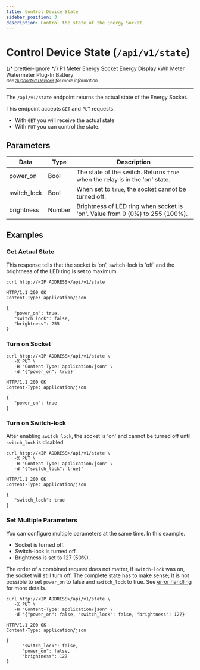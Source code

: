 ```yaml
---
title: Control Device State
sidebar_position: 3
description: Control the state of the Energy Socket.
---
```



# Control Device State (`/api/v1/state`)

{/* prettier-ignore */}
<Badge color='hw-grey' icon='mdi:close' subtext='Not supported'>P1 Meter</Badge>
<Badge color='hw-green' icon='mdi:check' subtext='Supported'>Energy Socket</Badge>
<Badge color='hw-grey' icon='mdi:close' subtext='Not supported'>Energy Display</Badge>
<Badge color='hw-grey' icon='mdi:close' subtext='Not supported'>kWh Meter</Badge>
<Badge color='hw-grey' icon='mdi:close' subtext='Not supported'>Watermeter</Badge>
<Badge color='hw-grey' icon='mdi:close' subtext='Not supported'>Plug-In Battery</Badge>
<br />
<sub>_See [Supported Devices](/docs/introduction#devices) for more information._</sub>

---

The `/api/v1/state` endpoint returns the actual state of the Energy Socket.

This endpoint accepts `GET` and `PUT` requests.

-   With `GET` you will receive the actual state
-   With `PUT` you can control the state.

## Parameters

| Data        | Type   | Description                                                                  |
| ----------- | ------ | ---------------------------------------------------------------------------- |
| power_on    | Bool   | The state of the switch. Returns `true` when the relay is in the 'on' state. |
| switch_lock | Bool   | When set to `true`, the socket cannot be turned off.                         |
| brightness  | Number | Brightness of LED ring when socket is 'on'. Value from 0 (0%) to 255 (100%). |

## Examples

### Get Actual State

This response tells that the socket is 'on', switch-lock is 'off' and the brightness of the LED ring is set to maximum.

```http title="Request"
curl http://<IP ADDRESS>/api/v1/state
```

```http title="Response"
HTTP/1.1 200 OK
Content-Type: application/json

{
   "power_on": true,
   "switch_lock": false,
   "brightness": 255
}
```

### Turn on Socket

```http title="Request"
curl http://<IP ADDRESS>/api/v1/state \
   -X PUT \
   -H "Content-Type: application/json" \
   -d '{"power_on": true}'
```

```http title="Response"
HTTP/1.1 200 OK
Content-Type: application/json

{
   "power_on": true
}
```

### Turn on Switch-lock

After enabling `switch_lock`, the socket is 'on' and cannot be turned off until `switch_lock` is disabled.

```http title="Request"
curl http://<IP ADDRESS>/api/v1/state \
   -X PUT \
   -H "Content-Type: application/json" \
   -d '{"switch_lock": true}'
```

```http title="Response"
HTTP/1.1 200 OK
Content-Type: application/json

{
   "switch_lock": true
}
```

### Set Multiple Parameters

You can configure multiple parameters at the same time. In this example.

-   Socket is turned off.
-   Switch-lock is turned off.
-   Brightness is set to 127 (50%).

The order of a combined request does not matter, if `switch-lock` was on, the socket will still turn off.
The complete state has to make sense; It is not possible to set `power_on` to false and `switch_lock` to true. See [error handling](/docs/v1/error-handling) for more details.

```http title="Request"
curl http://<IP ADDRESS>/api/v1/state \
   -X PUT \
   -H "Content-Type: application/json" \
   -d '{"power_on": false, "switch_lock": false, "brightness": 127}'
```

```http title="Response"
HTTP/1.1 200 OK
Content-Type: application/json

{
      "switch_lock": false,
      "power_on": false,
      "brightness": 127
}
```
